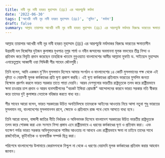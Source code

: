```yaml
---
title: নাবী নূর নাবী হযরত মুহাম্মাদ (ﷺ) এর আরশচুম্বি মর্যাদা
date: '2022-06-30'
tags: ['আখেরী নাবী নূর নাবী হযরত মুহাম্মাদ (ﷺ)', 'মুমিন', 'মর্যাদা']
draft: false
summary: আল্লাহ তায়ালার আখেরী নাবী নূর নাবী হযরত মুহাম্মাদ (ﷺ) এর আরশচুম্বি মর্যাদার বিরুদ্ধে ভারতের ক্ষমাতাসীন উগ্রবাদী দল বিজেপির দুইজন কুলাঙ্গার মুখপাত্র নূপুর শার্মা ও নবীন জন্দালের অবমাননা মূলক বক্তব্যের তীব্র নিন্দা ও প্রতিবাদ করে বিবৃতি প্রদান করেছেন তাহরিকে খাতমে নুবুওয়্যাত বাংলাদেশের আমীর আল্লামা মুফতি ড. সাইয়্যেদ মুহাম্মাদ এনায়েতুল্লাহ আব্বাসী ওয়া সিদ্দিকী পীর সাহেব জৌনপুরী।
---
```


আল্লাহ তায়ালার আখেরী নাবী নূর নাবী হযরত মুহাম্মাদ (ﷺ) এর আরশচুম্বি মর্যাদাকর বিরুদ্ধে ভারতের ক্ষমাতাসীন উগ্রবাদী দল বিজেপির দুইজন কুলাঙ্গার মুখপাত্র নূপুর শার্মা ও নবীন জন্দালের অবমাননা মূলক বক্তব্যের তীব্র নিন্দা ও প্রতিবাদ করে বিবৃতি প্রদান করেছেন তাহরিকে খাতমে নুবুওয়্যাত বাংলাদেশের আমীর আল্লামা মুফতি ড. সাইয়্যেদ মুহাম্মাদ এনায়েতুল্লাহ আব্বাসী ওয়া সিদ্দিকী পীর সাহেব জৌনপুরী।

তিনি বলেন, আমি একজন মু'মিন মুসলমান হিসেবে আমার সংগঠন ও বাংলাদেশের ১৪ কোটি মুসলমানের পক্ষ থেকে এই ধৃষ্টতা ও বেয়াদবী মূলক কর্মকাণ্ডের প্রতি ঘৃণা প্রকাশ করছি। এই ঘৃণ্য কর্মকাণ্ডের প্রতিবাদে ভারতের মুসলিম জনতা বিক্ষোভ প্রদর্শন করলে ভারত সরকার তাতে পাত্তা দেয়নি। আরব দেশগুলোর ভারতীয় রাষ্ট্রদূতকে তলব করে রাষ্ট্রীয়ভাবে ক্ষমা চাওয়ার চাপ প্রদান ও আরব ব্যবসায়ীগনের "বয়কট ইন্ডিয়া প্রোডাক্ট" আন্দোলনের কারনে ভারত সরকার নতি স্বীকার করে তাদের দুই কুলাঙ্গার নেতাকে বহিষ্কার করতে বাধ্য হয়।

পীর সাহেব আরো বলেন, ভারত সরকারের উচিত অনতিবিলম্বে তাদেরকে আইনের আওতায় নিয়ে আসা নতুবা শুধু ভারতের মুসলমান নয়, বাংলাদেশের মুসলমানগন রাগে, ক্ষোভে ও প্রতিবাদে রাজ পথে নেমে আসতে বাধ্য হবে।

তিনি আরো বলেন, বাঙ্গালী জাতির নীতি নির্ধারক ও অভিভাবক হিসেবে বাংলাদেশ সরকারের উচিত ভারতীয় রাষ্ট্রদূতকে তলব করে শোকজ করা এবং সংসদে নিন্দা প্রস্তাব এনে রাষ্ট্রীয়ভাবে এ ধরনের কর্মকাণ্ডের ঘৃণা ও প্রতিবাদ করা। এবং যতক্ষণ পর্যন্ত ভারত সরকার অভিযুক্তদেরকে শাস্তির আওতায় না আনবে এবং রাষ্ট্রীয়ভাবে ক্ষমা না চাইবে তাদের সাথে রাজনৈতিক, কূটনৈতিক ও ব্যবসায়ীক সম্পর্ক ছিন্ন করা।

পরিশেষে বাংলাদেশের উলামায়ে কেরামগনকে নিশ্চুপ না থেকে এ ধরণের বেয়াদবি মূলক কর্মকাণ্ডের প্রতিবাদ করার আহবান জানান।
